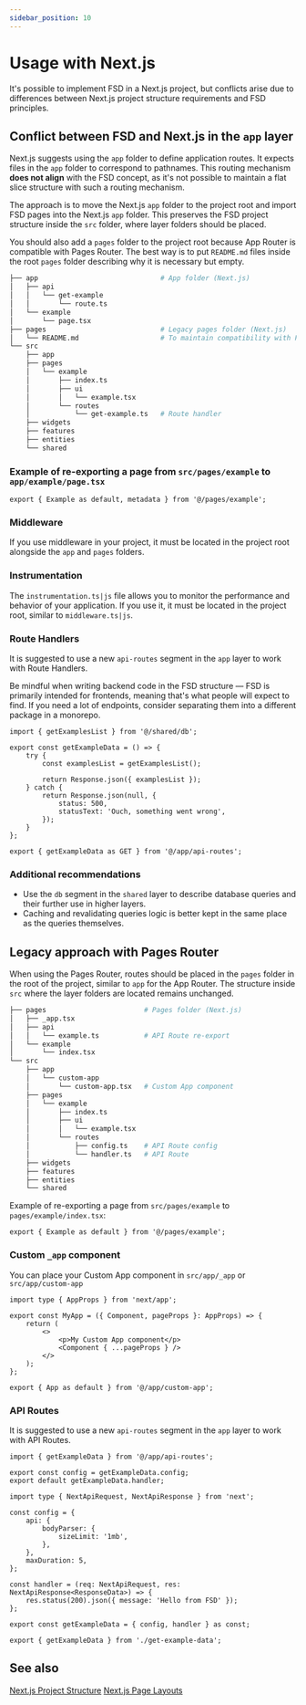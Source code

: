 ```yaml
---
sidebar_position: 10
---
```

# Usage with Next.js

It's possible to implement FSD in a Next.js project, but conflicts arise due to differences between Next.js project structure requirements and FSD principles.

## Conflict between FSD and Next.js in the `app` layer

Next.js suggests using the `app` folder to define application routes. It expects files in the `app` folder to correspond to pathnames.
This routing mechanism **does not align** with the FSD concept, as it's not possible to maintain a flat slice structure with such a routing mechanism.

The approach is to move the Next.js `app` folder to the project root and import FSD pages into the Next.js `app` folder.
This preserves the FSD project structure inside the `src` folder, where layer folders should be placed.

You should also add a `pages` folder to the project root because App Router is compatible with Pages Router.
The best way is to put `README.md` files inside the root `pages` folder describing why it is necessary but empty.

```sh
├── app                              # App folder (Next.js)
│   ├── api
│   │   └── get-example
│   │       └── route.ts
│   └── example
│       └── page.tsx
├── pages                            # Legacy pages folder (Next.js)
│   └── README.md                    # To maintain compatibility with Pages Router
└── src
    ├── app
    ├── pages
    │   └── example
    │       ├── index.ts
    │       ├── ui
    │       │   └── example.tsx
    │       └── routes
    │           └── get-example.ts   # Route handler
    ├── widgets
    ├── features
    ├── entities
    └── shared
```

### Example of re-exporting a page from `src/pages/example` to `app/example/page.tsx`

```tsx title="app/example/page.tsx"
export { Example as default, metadata } from '@/pages/example';
```

### Middleware
If you use middleware in your project, it must be located in the project root alongside the `app` and `pages` folders.

### Instrumentation
The `instrumentation.ts|js` file allows you to monitor the performance and behavior of your application. If you use it, it must be located in the project root, similar to `middleware.ts|js`.

### Route Handlers
It is suggested to use a new `api-routes` segment in the `app` layer to work with Route Handlers.

Be mindful when writing backend code in the FSD structure — FSD is primarily intended for frontends, meaning that's what people will expect to find.
If you need a lot of endpoints, consider separating them into a different package in a monorepo.

```tsx title="src/app/api-routes/get-example-data.ts"
import { getExamplesList } from '@/shared/db';

export const getExampleData = () => {
    try {
        const examplesList = getExamplesList();

        return Response.json({ examplesList });
    } catch {
        return Response.json(null, {
            status: 500,
            statusText: 'Ouch, something went wrong',
        });
    }
};
```

```tsx title="app/api/example/route.ts"
export { getExampleData as GET } from '@/app/api-routes';
```

### Additional recommendations
- Use the `db` segment in the `shared` layer to describe database queries and their further use in higher layers.
- Caching and revalidating queries logic is better kept in the same place as the queries themselves.

## Legacy approach with Pages Router
When using the Pages Router, routes should be placed in the `pages` folder in the root of the project, similar to `app` for the App Router.
The structure inside `src` where the layer folders are located remains unchanged.

```sh
├── pages                        # Pages folder (Next.js)
│   ├── _app.tsx
│   ├── api
│   │   └── example.ts           # API Route re-export
│   └── example
│       └── index.tsx
└── src
    ├── app
    │   └── custom-app
    │       └── custom-app.tsx   # Custom App component
    ├── pages
    │   └── example
    │       ├── index.ts
    │       ├── ui
    │       │   └── example.tsx
    │       └── routes
    │           ├── config.ts    # API Route config
    │           └── handler.ts   # API Route
    ├── widgets
    ├── features
    ├── entities
    └── shared
```

Example of re-exporting a page from `src/pages/example` to `pages/example/index.tsx`:

```tsx title="pages/example/index.tsx"
export { Example as default } from '@/pages/example';
```

### Custom `_app` component

You can place your Custom App component in `src/app/_app` or `src/app/custom-app`

```tsx title="src/app/custom-app/custom-app.tsx"
import type { AppProps } from 'next/app';

export const MyApp = ({ Component, pageProps }: AppProps) => {
    return (
        <>
            <p>My Custom App component</p>
            <Component { ...pageProps } />
        </>
    );
};
```

```tsx title="pages/_app.tsx"
export { App as default } from '@/app/custom-app';
```

### API Routes
It is suggested to use a new `api-routes` segment in the `app` layer to work with API Routes.

```tsx title="app/api/example.ts"
import { getExampleData } from '@/app/api-routes';

export const config = getExampleData.config;
export default getExampleData.handler;
```

```tsx title="src/app/api-routes/get-example-data.ts"
import type { NextApiRequest, NextApiResponse } from 'next';

const config = {
    api: {
        bodyParser: {
            sizeLimit: '1mb',
        },
    },
    maxDuration: 5,
};

const handler = (req: NextApiRequest, res: NextApiResponse<ResponseData>) => {
    res.status(200).json({ message: 'Hello from FSD' });
};

export const getExampleData = { config, handler } as const;
```

```tsx title="src/app/api-routes/index.ts"
export { getExampleData } from './get-example-data';
```

## See also

[Next.js Project Structure](https://Next.js.org/docs/app/getting-started/project-structure)
[Next.js Page Layouts](https://Next.js.org/docs/app/getting-started/layouts-and-pages)

[project-knowledge]: /docs/about/understanding/knowledge-types
[ext-app-router-stackblitz]: https://stackblitz.com/edit/stackblitz-starters-aiez55?file=README.md